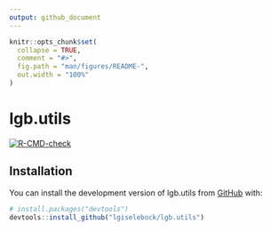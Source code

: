 ```yaml
---
output: github_document
---
```


<!-- README.md is generated from README.Rmd. Please edit that file -->

```r
knitr::opts_chunk$set(
  collapse = TRUE,
  comment = "#>",
  fig.path = "man/figures/README-",
  out.width = "100%"
)
```

# lgb.utils

<!-- badges: start -->
[![R-CMD-check](https://github.com/lgiselebock/lgb.utils/actions/workflows/R-CMD-check.yaml/badge.svg)](https://github.com/lgiselebock/lgb.utils/actions/workflows/R-CMD-check.yaml)
<!-- badges: end -->

<!-- The goal of lgb.utils is to ... -->

## Installation

You can install the development version of lgb.utils from [GitHub](https://github.com/) with:

``` r
# install.packages("devtools")
devtools::install_github("lgiselebock/lgb.utils")
```

<!-- ## Example -->

<!-- This is a basic example which shows you how to solve a common problem: -->

<!-- # ```{r example} -->
<!-- # library(lgb.utils) -->
<!-- # ## basic example code -->
<!-- # ``` -->

<!-- What is special about using `README.Rmd` instead of just `README.md`? You can include R chunks like so: -->

<!-- # ```{r cars} -->
<!-- # summary(cars) -->
<!-- # ``` -->

<!-- You'll still need to render `README.Rmd` regularly, to keep `README.md` up-to-date. `devtools::build_readme()` is handy for this. -->

<!-- You can also embed plots, for example: -->

<!-- # ```{r pressure, echo = FALSE} -->
<!-- # plot(pressure) -->
<!-- # ``` -->

<!-- In that case, don't forget to commit and push the resulting figure files, so they display on GitHub and CRAN. -->
